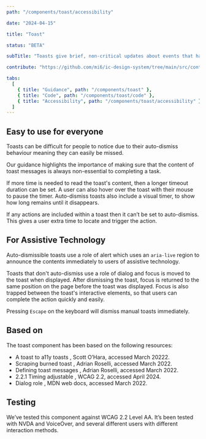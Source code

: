```yaml
---
path: "/components/toast/accessibility"

date: "2024-04-15"

title: "Toast"

status: "BETA"

subTitle: "Toasts give brief, non-critical updates about events that happen in an app. Toasts are sometimes called 'snackbars'."

contribute: "https://github.com/mi6/ic-design-system/tree/main/src/content/structured/components/toast"

tabs:
  [
    { title: "Guidance", path: "/components/toast" },
    { title: "Code", path: "/components/toast/code" },
    { title: "Accessibility", path: "/components/toast/accessibility" },
  ]
---
```


## Easy to use for everyone

Toasts can be difficult for people to notice due to their auto-dismiss behaviour meaning they can easily be missed.

Our guidance highlights the importance of making sure that the content of toast messages is always non-essential to completing a task.

If more time is needed to read the toast's content, then a longer timeout duration can be set. A user can also hover over the toast with their mouse to pause the timer. Auto-dismiss toasts also include a visual timer, to show how long remains until it disappears.

If any actions are included within a toast then it can’t be set to auto-dismiss. This gives a user extra time to locate and trigger the action.

## For Assistive Technology

Auto-dismissible toasts use a role of alert which uses an `aria-live` region to announce the contents immediately to users of assistive technology.

Toasts that don't auto-dismiss use a role of dialog and focus is moved to the toast when displayed. After dismissing the toast, focus is returned to the same position on the page before the toast was displayed. Focus is also trapped between the toast's interactive elements, so that users can complete the action quickly and easily.

Pressing `Escape` on the keyboard will dismiss manual toasts immediately.

## Based on

The toast component has been based on the following resources:

<ul>
  <li>
    <ic-link
      target="_blank"
      href="https://www.scottohara.me/blog/2019/07/08/a-toast-to-a11y-toasts.html"
      rel="noreferer noopener nofollow"
    >
      A toast to a11y toasts
    </ic-link>
    , Scott O’Hara, accessed March 20222.
  </li>
  <li>
    <ic-link
      target="_blank"
      href="https://adrianroselli.com/2019/06/scraping-burned-toast.html"
      rel="noreferer noopener nofollow"
    >
      Scraping burned toast
    </ic-link>
    , Adrian Roselli, accessed March 2022.
  </li>
  <li>
    <ic-link
      target="_blank"
      href="https://adrianroselli.com/2020/01/defining-toast-messages.html"
      rel="noreferer noopener nofollow"
    >
      Defining toast messages
    </ic-link>
    , Adrian Roselli, accessed March 2022.
  </li>
  <li>
    <ic-link
      target="_blank"
      href="https://www.w3.org/WAI/WCAG22/Understanding/timing-adjustable.html"
      rel="noreferer noopener nofollow"
    >
      2.2.1 Timing adjustable
    </ic-link>
    , WCAG 2.2, accessed April 2024.
  </li>
  <li>
    <ic-link
      target="_blank"
      href="https://developer.mozilla.org/en-US/docs/Web/Accessibility/ARIA/Roles/dialog_role"
      rel="noreferer noopener nofollow"
    >
      Dialog role
    </ic-link>
    , MDN web docs, accessed March 2022.
  </li>
</ul>

## Testing

We’ve tested this component against WCAG 2.2 Level AA. It’s been tested with NVDA and VoiceOver, and several different users with different interaction methods.
